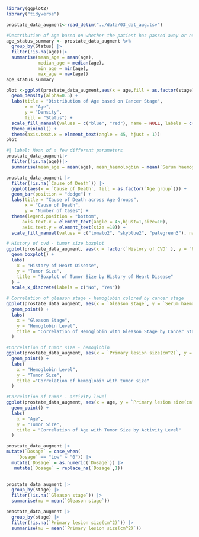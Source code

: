 ```r
library(ggplot2)
library("tidyverse")
```

```r

prostate_data_augment<-read_delim("../data/03_dat_aug.tsv")

#Destribution of Age based on whether the patient has passed away or not
age_status_summary <- prostate_data_augment %>%
  group_by(Status) |>
  filter(!is.na(age))|>
  summarise(mean_age = mean(age),
            median_age = median(age),
            min_age = min(age),
            max_age = max(age))
age_status_summary
```


```r
plot <-ggplot(prostate_data_augment,aes(x = age,fill = as.factor(stage))) +
  geom_density(alpha=0.5) +
  labs(title = "Distribution of Age based on Cancer Stage",
       x = "Age",
       y = "Density",
       fill = "Status") +
  scale_fill_manual(values = c("blue", "red"), name = NULL, labels = c("Stage 3", "Stage 4")) +
  theme_minimal() +
  theme(axis.text.x = element_text(angle = 45, hjust = 1))
plot


```

```r
#| label: Mean of a few different parameters
prostate_data_augment|>
  filter(!is.na(age))|>
  summarise(mean_age = mean(age), mean_haemologbin = mean(`Serum haemoglobin level`), mean_sbp = mean(`Systolic blood pressure`), mean_dbp = mean(`Diastolic blood pressure`))
```


```r
prostate_data_augment |>
  filter(!is.na(`Cause of Death`)) |>
  ggplot(aes(x = `Cause of Death`, fill = as.factor(`Age group`))) +
  geom_bar(position = "dodge") +
  labs(title = "Cause of Death across Age Groups",
       x = "Cause of Death",
       y = "Number of Cases") +
  theme(legend.position = "bottom", 
      axis.text.x = element_text(angle = 45,hjust=1,size=10), 
      axis.text.y = element_text(size =10)) +
  scale_fill_manual(values = c("tomato2", "skyblue2", "palegreen3"), name = "Age group", labels = c("< 75 years", "75 to 80 years", "> 80 years")) 
```

```r
# History of cvd - tumor size boxplot
ggplot(prostate_data_augment, aes(x = factor(`History of CVD` ), y = `Primary lesion size(cm^2)`)) +
  geom_boxplot() +
  labs(
    x = "History of Heart Disease",
    y = "Tumor Size",
    title = "Boxplot of Tumor Size by History of Heart Disease"
  ) +
  scale_x_discrete(labels = c("No", "Yes"))

# Correlation of gleason stage - hemoglobin colored by cancer stage
ggplot(prostate_data_augment, aes(x = `Gleason stage`, y = `Serum haemoglobin level`, color = stage)) +
  geom_point() +
  labs(
    x = "Gleason Stage",
    y = "Hemoglobin Level",
    title = "Correlation of Hemoglobin with Gleason Stage by Cancer Stage"
  )

#Correlation of tumor size - hemoglobin
ggplot(prostate_data_augment, aes(x = `Primary lesion size(cm^2)`, y = `Serum haemoglobin level`)) +
  geom_point() +
  labs(
    x = "Hemoglobin Level",
    y = "Tumor Size",
    title ="Correlation of hemoglobin with tumor size"
  )

#Correlation of tumor - activity level 
ggplot(prostate_data_augment, aes(x = age, y = `Primary lesion size(cm^2)`, fill = `Activity Level`)) +
  geom_point() +
  labs(
    x = "Age",
    y = "Tumor Size",
    title = "Correlation of Age with Tumor Size by Activity Level"
  )

prostate_data_augment |>
mutate(`Dosage` = case_when(
    `Dosage` == "Low" ~ "0")) |>
  mutate(`Dosage` = as.numeric(`Dosage`)) |>
   mutate(`Dosage` = replace_na(`Dosage`,1))
 

```

```r
prostate_data_augment |>
  group_by(stage) |>
  filter(!is.na(`Gleason stage`)) |>
  summarise(mu = mean(`Gleason stage`))
```

```r
prostate_data_augment |>
  group_by(stage) |>
  filter(!is.na(`Primary lesion size(cm^2)`)) |>
  summarise(mu = mean(`Primary lesion size(cm^2)`))

```

